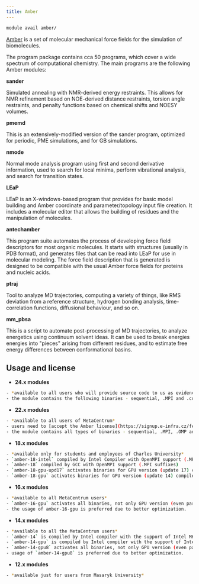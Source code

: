 ```yaml
---
title: Amber
---
```

```bash
module avail amber/
```

[Amber](http://ambermd.org/) is a set of molecular mechanical force fields for the simulation of biomolecules.

The program package contains cca 50 programs, which cover a wide spectrum of computational chemistry. The main programs are the following Amber modules: 

**sander**

Simulated annealing with NMR-derived energy restraints. This allows for NMR refinement based on NOE-derived distance restraints, torsion angle restraints, and penalty functions based on chemical shifts and NOESY volumes.

**pmemd**

This is an extensively-modified version of the sander program, optimized for periodic, PME simulations, and for GB simulations.

**nmode**

Normal mode analysis program using first and second derivative information, used to search for local minima, perform vibrational analysis, and search for transition states.

**LEaP**

LEaP is an X-windows-based program that provides for basic model building and Amber coordinate and parameter/topology input file creation. It includes a molecular editor that allows the building of residues and the manipulation of molecules.

**antechamber**

This program suite automates the process of developing force field descriptors for most organic molecules. It starts with structures (usually in PDB format), and generates files that can be read into LEaP for use in molecular modeling. The force field description that is generated is designed to be compatible with the usual Amber force fields for proteins and nucleic acids.

**ptraj**

Tool to analyze MD trajectories, computing a variety of things, like RMS deviation from a reference structure, hydrogen bonding analysis, time-correlation functions, diffusional behaviour, and so on.

**mm_pbsa**

This is a script to automate post-processing of MD trajectories, to analyze energetics using continuum solvent ideas. It can be used to break energies energies into "pieces" arising from different residues, and to estimate free energy differences between conformational basins. 

## Usage and license

- **24.x modules**
```bash
- *available to all users who will provide source code to us as evidence that developers register them for non-commercial use*
- the module contains the following binaries - sequential, .MPI and .cuda (GPU)
```

- **22.x modules**
```bash
- *available to all users of MetaCentrum*
- users need to [accept the Amber license](https://signup.e-infra.cz/fed/registrar/?vo=meta&group=lic_amber) to be able to run the job
- the module contains all types of binaries - sequential, .MPI, .OMP and .cuda (GPU)
```

- **18.x modules**
```bash
- *available only for students and employees of Charles University*
- `amber-18-intel` compiled by Intel Compiler with OpenMPI support (.MPI suffixes), including pmemd.gem (preferred non-GPU variant)
- `amber-18` compiled by GCC with OpenMPI support (.MPI suffixes)
- `amber-18-gpu-upd17` activates binaries for GPU version (update 17) compiled by IntelCDK with OpenMPI parallel support (.cuda and .cuda.MPI suffixes)
- `amber-18-gpu` activates binaries for GPU version (update 14) compiled by IntelCDK with OpenMPI parallel support (.cuda and .cuda.MPI suffixes), does not support GPUs with CUDA capability 8.0 or higher
```

- **16.x modules**
```bash
- *available to all MetaCentrum users*
- `amber-16-gpu` activates all binaries, not only GPU version (even parallel and nonparallel versions, distinguished by suffixes .MPI, .cuda, .cuda.MPI)
- the usage of amber-16-gpu is preferred due to better optimization.
```

- **14.x modules**
```bash
- *available to all the MetaCentrum users*
- `amber-14` is compiled by Intel compiler with the support of Intel MKL and distributed (MPI) computing (OpenMPI)
- `amber-14-gpu` is compiled by Intel compiler with the support of Intel MKL, GPU computing (CUDA 6.0), and distributed (MPI) computing (OpenMPI)
- `amber-14-gpu8` activates all binaries, not only GPU version (even parallel and nonparallel versions, distinguished by suffixes .MPI, .cuda, .cuda.MPI)
- usage of `amber-14-gpu8` is preferred due to better optimization.
```

- **12.x modules**
```bash
- *available just for users from Masaryk University*
```


